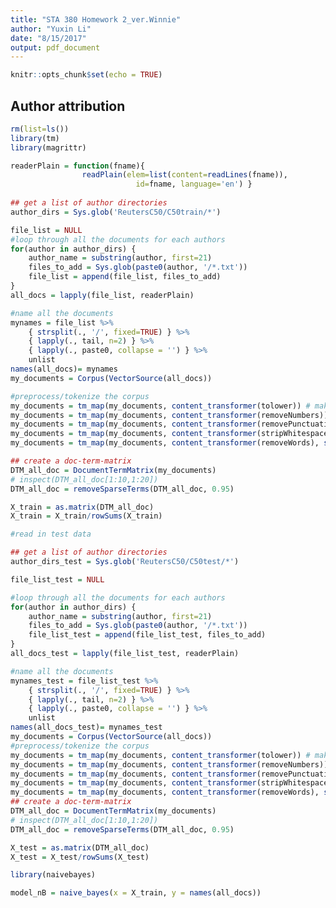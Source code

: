 ```yaml
---
title: "STA 380 Homework 2_ver.Winnie"
author: "Yuxin Li"
date: "8/15/2017"
output: pdf_document
---
```


```r
knitr::opts_chunk$set(echo = TRUE)
```

## Author attribution

```r
rm(list=ls())
library(tm) 
library(magrittr)
```

```r
readerPlain = function(fname){
				readPlain(elem=list(content=readLines(fname)), 
							id=fname, language='en') }
							
## get a list of author directories
author_dirs = Sys.glob('ReutersC50/C50train/*')

file_list = NULL
#loop through all the documents for each authors
for(author in author_dirs) {
	author_name = substring(author, first=21)
	files_to_add = Sys.glob(paste0(author, '/*.txt'))
	file_list = append(file_list, files_to_add)
}
all_docs = lapply(file_list, readerPlain) 

#name all the documents
mynames = file_list %>%
	{ strsplit(., '/', fixed=TRUE) } %>%
	{ lapply(., tail, n=2) } %>%
	{ lapply(., paste0, collapse = '') } %>%
	unlist
names(all_docs)= mynames
my_documents = Corpus(VectorSource(all_docs))
```


```r
#preprocess/tokenize the corpus
my_documents = tm_map(my_documents, content_transformer(tolower)) # make everything lowercase
my_documents = tm_map(my_documents, content_transformer(removeNumbers)) # remove numbers
my_documents = tm_map(my_documents, content_transformer(removePunctuation)) # remove punctuation
my_documents = tm_map(my_documents, content_transformer(stripWhitespace)) ## remove excess white-space
my_documents = tm_map(my_documents, content_transformer(removeWords), stopwords("en")) ##remove stopwords
```

```r
## create a doc-term-matrix
DTM_all_doc = DocumentTermMatrix(my_documents)
# inspect(DTM_all_doc[1:10,1:20])
DTM_all_doc = removeSparseTerms(DTM_all_doc, 0.95)

X_train = as.matrix(DTM_all_doc)
X_train = X_train/rowSums(X_train) 
```


```r
#read in test data

## get a list of author directories
author_dirs_test = Sys.glob('ReutersC50/C50test/*')

file_list_test = NULL

#loop through all the documents for each authors
for(author in author_dirs) {
	author_name = substring(author, first=21)
	files_to_add = Sys.glob(paste0(author, '/*.txt'))
	file_list_test = append(file_list_test, files_to_add)
}
all_docs_test = lapply(file_list_test, readerPlain) 

#name all the documents
mynames_test = file_list_test %>%
	{ strsplit(., '/', fixed=TRUE) } %>%
	{ lapply(., tail, n=2) } %>%
	{ lapply(., paste0, collapse = '') } %>%
	unlist
names(all_docs_test)= mynames_test
my_documents = Corpus(VectorSource(all_docs))
#preprocess/tokenize the corpus
my_documents = tm_map(my_documents, content_transformer(tolower)) # make everything lowercase
my_documents = tm_map(my_documents, content_transformer(removeNumbers)) # remove numbers
my_documents = tm_map(my_documents, content_transformer(removePunctuation)) # remove punctuation
my_documents = tm_map(my_documents, content_transformer(stripWhitespace)) ## remove excess white-space
my_documents = tm_map(my_documents, content_transformer(removeWords), stopwords("en")) ##remove stopwords
## create a doc-term-matrix
DTM_all_doc = DocumentTermMatrix(my_documents)
# inspect(DTM_all_doc[1:10,1:20])
DTM_all_doc = removeSparseTerms(DTM_all_doc, 0.95)

X_test = as.matrix(DTM_all_doc)
X_test = X_test/rowSums(X_test)
```

```r
library(naivebayes)

model_nB = naive_bayes(x = X_train, y = names(all_docs))

```



